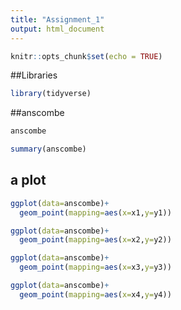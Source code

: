 ```yaml
---
title: "Assignment_1"
output: html_document
---
```


```r
knitr::opts_chunk$set(echo = TRUE)
```

##Libraries
```r
library(tidyverse) 
```

##anscombe

```r
anscombe

summary(anscombe)

```
## a plot

```r
ggplot(data=anscombe)+
  geom_point(mapping=aes(x=x1,y=y1))

ggplot(data=anscombe)+
  geom_point(mapping=aes(x=x2,y=y2))

ggplot(data=anscombe)+
  geom_point(mapping=aes(x=x3,y=y3))

ggplot(data=anscombe)+
  geom_point(mapping=aes(x=x4,y=y4))
```

